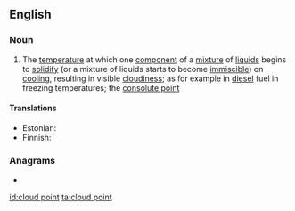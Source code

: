 ==English==
{{wikipedia}}

===Noun===
{{en-noun|head=[[cloud]] [[point]]}}

# {{lb|en|chemistry}} The [[temperature]] at which one [[component]] of a [[mixture]] of [[liquid]]s begins to [[solidify]] (or a mixture of liquids starts to become [[immiscible]]) on [[cooling]], resulting in visible [[cloudiness]]; as for example in [[diesel]] fuel in freezing temperatures; the [[consolute point]]

====Translations====
{{trans-top|temperature}}
* Estonian: {{t|et|hägustumispunkt}}
* Finnish: {{t|fi|samepiste}}
{{trans-mid}}
{{trans-bottom}}

===Anagrams===
* {{l|en|point cloud}}

[[id:cloud point]]
[[ta:cloud point]]